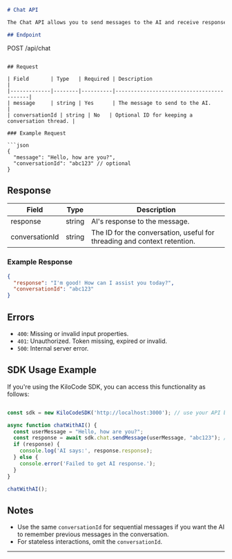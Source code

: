 ```markdown
# Chat API

The Chat API allows you to send messages to the AI and receive responses. This endpoint is central to powering conversational experiences in your application.

## Endpoint

```
POST /api/chat
```

## Request

| Field       | Type   | Required | Description                              |
|-------------|--------|----------|------------------------------------------|
| message     | string | Yes      | The message to send to the AI.           |
| conversationId | string | No   | Optional ID for keeping a conversation thread. |

### Example Request

```json
{
  "message": "Hello, how are you?",
  "conversationId": "abc123" // optional
}
```

## Response

| Field       | Type   | Description                         |
|-------------|--------|-------------------------------------|
| response    | string | AI's response to the message.       |
| conversationId | string | The ID for the conversation, useful for threading and context retention. |

### Example Response

```json
{
  "response": "I'm good! How can I assist you today?",
  "conversationId": "abc123"
}
```

## Errors

- `400`: Missing or invalid input properties.
- `401`: Unauthorized. Token missing, expired or invalid.
- `500`: Internal server error.

## SDK Usage Example

If you're using the KiloCode SDK, you can access this functionality as follows:

```typescript

const sdk = new KiloCodeSDK('http://localhost:3000'); // use your API base URL

async function chatWithAI() {
  const userMessage = "Hello, how are you?";
  const response = await sdk.chat.sendMessage(userMessage, "abc123"); // conversationId is optional
  if (response) {
    console.log('AI says:', response.response);
  } else {
    console.error('Failed to get AI response.');
  }
}

chatWithAI();
```

## Notes

- Use the same `conversationId` for sequential messages if you want the AI to remember previous messages in the conversation.
- For stateless interactions, omit the `conversationId`.

---
```